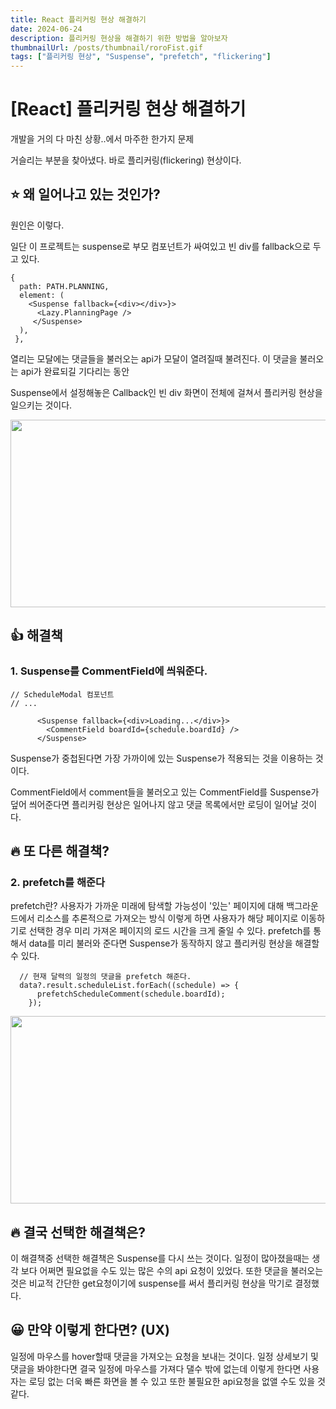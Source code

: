 ```yaml
---
title: React 플리커링 현상 해결하기
date: 2024-06-24
description: 플리커링 현상을 해결하기 위한 방법을 알아보자
thumbnailUrl: /posts/thumbnail/roroFist.gif
tags: ["플리커링 현상", "Suspense", "prefetch", "flickering"]
---
```


# [React] 플리커링 현상 해결하기


개발을 거의 다 마친 상황..에서 마주한 한가지 문제

거슬리는 부분을 찾아냈다. 바로 플리커링(flickering) 현상이다.



## ⭐️  왜 일어나고 있는 것인가?
원인은 이렇다.

일단 이 프로젝트는 suspense로 부모 컴포넌트가 싸여있고 빈 div를 fallback으로 두고 있다.
```tsx
{
  path: PATH.PLANNING,
  element: (
    <Suspense fallback={<div></div>}>
      <Lazy.PlanningPage />
     </Suspense>
  ),
 },
```
열리는 모달에는 댓글들을 불러오는 api가 모달이 열려질때 불려진다. 이 댓글을 불러오는 api가 완료되길 기다리는 동안

Suspense에서 설정해놓은 Callback인 빈 div 화면이 전체에 걸쳐서 플리커링 현상을 일으키는 것이다.

<p align="center">
  <img src="/posts/filckering-problem/1.gif" width="900" height="300" />
</p>




## 👍 해결책
### 1. Suspense를 CommentField에 씌워준다.

```tsx
// ScheduleModal 컴포넌트
// ...

      <Suspense fallback={<div>Loading...</div>}>
        <CommentField boardId={schedule.boardId} />
      </Suspense>
```



Suspense가 중첩된다면 가장 가까이에 있는 Suspense가 적용되는 것을 이용하는 것이다.

CommentField에서 comment들을 불러오고 있는 CommentField를 Suspense가 덮어 씌어준다면 플리커링 현상은 일어나지 않고 댓글 목록에서만 로딩이 일어날 것이다.



## 🔥 또 다른 해결책?
### 2. prefetch를 해준다
prefetch란?
사용자가 가까운 미래에 탐색할 가능성이 '있는' 페이지에 대해 백그라운드에서 리소스를 추론적으로 가져오는 방식
이렇게 하면 사용자가 해당 페이지로 이동하기로 선택한 경우 미리 가져온 페이지의 로드 시간을 크게 줄일 수 있다.
prefetch를 통해서 data를 미리 불러와 준다면 Suspense가 동작하지 않고 플리커링 현상을 해결할 수 있다.

```tsx
  // 현재 달력의 일정의 댓글을 prefetch 해준다.
  data?.result.scheduleList.forEach((schedule) => {
      prefetchScheduleComment(schedule.boardId);
    });
```


<p align="center">
  <img src="/posts/filckering-problem/2.gif" width="900" height="300" />
</p>

## 🔥 결국 선택한 해결책은?
이 해결책중 선택한 해결책은 Suspense를 다시 쓰는 것이다. 일정이 많아졌을때는 생각 보다 어쩌면 필요없을 수도 있는 많은 수의 api 요청이 있었다. 또한 댓글을 불러오는 것은 비교적 간단한 get요청이기에 suspense를 써서 플리커링 현상을 막기로 결정했다.



## 😀 만약 이렇게 한다면? (UX)
일정에 마우스를 hover할때 댓글을 가져오는 요청을 보내는 것이다. 일정 상세보기 및 댓글을 봐야한다면 결국 일정에 마우스를 가져다 댈수 밖에 없는데 이렇게 한다면 사용자는 로딩 없는 더욱 빠른 화면을 볼 수 있고 또한 불필요한 api요청을 없앨 수도 있을 것 같다.
